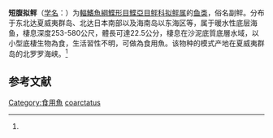{{Speciesbox
| name = 短腹拟鲆
| status = NE
| status_system = IUCN3.1
| image = 
| genus = Parabothus
| species = coarctatus
| authority = (Gilbert, 1905)<ref name='id8668'>{{cite web| url =http://www.bioinfo.cn/db05/BjdwSpecies.php?action=view&id=8668| title =短腹拟鲆| work =《中国动物物种编目数据库》| publisher =中国科学院微生物研究所| author =中国科学院动物研究所| accessdate =2009-04-16| deadurl =yes| archiveurl =https://web.archive.org/web/20160305021558/http://www.bioinfo.cn/db05/BjdwSpecies.php?action=view&id=8668| archivedate =2016-03-05}}</ref>
| synonyms = *''Platophrys coarctatus,Gilbert, 1905''
*''Rhomboidichthys coarctatus,Gilbert, 1905''
*''Arnoglossus violaceus,Franz, 1910''
}}

'''短腹拟鲆'''（[[学名|学名]]：{{lang|la|''Parabothus coarctatus''}}）为[[輻鰭魚綱|輻鰭魚綱]][[鰈形目|鰈形目]][[鰈亞目|鰈亞目]][[鲆科|鲆科]][[拟鲆属|拟鲆属]]的[[鱼类|鱼类]]，俗名副鲆。分布于东北达夏威夷群岛、北达日本南部以及海南岛以东海区等，属于暖水性底层海鱼，棲息深度253-580公尺，體長可達22.5公分，棲息在沙泥底質底層水域，以小型底棲生物為食，生活習性不明，可做為食用魚。该物种的模式产地在夏威夷群岛的北罗罗海峡。<ref name='id8668'/>

== 参考文献 ==
{{reflist}}

{{Wikispecies|Parabothus coarctatus}}
{{Taxonbar|from=Q1046336}}

[[Category:食用魚|Category:食用魚]]
[[Category:拟鲆属|coarctatus]]


{{Pleuronectiformes-stub}}